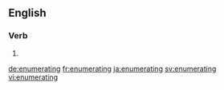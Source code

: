 ==English==

===Verb===
{{head|en}}

# {{present participle of|enumerate|lang=en}}

[[de:enumerating]]
[[fr:enumerating]]
[[ja:enumerating]]
[[sv:enumerating]]
[[vi:enumerating]]